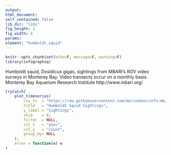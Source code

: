 ```yaml
---
output:
html_document:
self_contained: false
lib_dir: "libs"
fig_height: 2
fig_width: 4
params:
element: "humboldt_squid"
---
```


```r
knitr::opts_chunk$set(echo=F, message=F, warning=F)
library(infographiq)
```

<base target="_parent">
Humboldt squid, Dosidicus gigas, sightings from MBARI's ROV video surveys in Monterey Bay. Video transects occur on a monthly basis. Monterey Bay Aquarium Research Institute http://www.mbari.org/

```r
tryCatch(
    plot_timeseries(
        csv_tv  = "https://raw.githubusercontent.com/marinebon/info-mb/master/prep/data/dosidicus/MBARI_ROV_dosid.csv",
        title   = "Humboldt Squid Sightings",
        y_label = "Sightings",
        skip    = 0,
        filter  = NULL,
        col_t   = "year",
        col_y   = "count",
        group_by= NULL
    ),
    error = function(e) e
)
```
